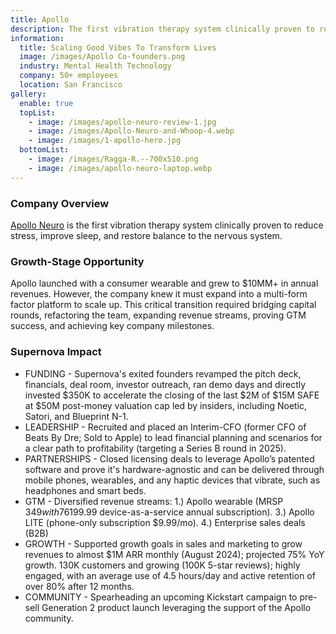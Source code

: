 ```yaml
---
title: Apollo
description: The first vibration therapy system clinically proven to reduce stress
information:
  title: Scaling Good Vibes To Transform Lives
  image: /images/Apollo Co-founders.png
  industry: Mental Health Technology
  company: 50+ employees
  location: San Francisco
gallery:
  enable: true
  topList:
    - image: /images/apollo-neuro-review-1.jpg
    - image: /images/Apollo-Neuro-and-Whoop-4.webp
    - image: /images/1-apollo-hero.jpg
  bottomList:
    - image: /images/Ragga-R.--700x510.png
    - image: /images/apollo-neuro-laptop.webp
---
```


### Company Overview

[Apollo Neuro](https://apolloneuro.com/) is the first vibration therapy system clinically proven to reduce stress, improve sleep, and restore balance to the nervous system.

### Growth-Stage Opportunity

Apollo launched with a consumer wearable and grew to $10MM+ in annual revenues. However, the company knew it must expand into a multi-form factor platform to scale up. This critical transition required bridging capital rounds, refactoring the team, expanding revenue streams, proving GTM success, and achieving key company milestones.

### Supernova Impact

* FUNDING - Supernova's exited founders revamped the pitch deck, financials, deal room, investor outreach, ran demo days and directly invested $350K to accelerate the closing of the last $2M of $15M SAFE at $50M post-money valuation cap led by insiders, including Noetic, Satori, and Blueprint N-1.
* LEADERSHIP - Recruited and placed an Interim-CFO (former CFO of Beats By Dre; Sold to Apple) to lead financial planning and scenarios for a clear path to profitability (targeting a Series B round in 2025).
* PARTNERSHIPS - Closed licensing deals to leverage Apollo’s patented software and prove it's hardware-agnostic and can be delivered through mobile phones, wearables, and any haptic devices that vibrate, such as headphones and smart beds.
* GTM - Diversified revenue streams: 1.) Apollo wearable (MRSP $349 with 76% gross margin) and 2.) AI Vibes ($199.99 device-as-a-service annual subscription). 3.) Apollo LITE (phone-only subscription $9.99/mo). 4.) Enterprise sales deals (B2B)
* GROWTH - Supported growth goals in sales and marketing to grow revenues to almost $1M ARR monthly (August 2024); projected 75% YoY growth. 130K customers and growing (100K 5-star reviews); highly engaged, with an average use of 4.5 hours/day and active retention of over 80% after 12 months.
* COMMUNITY - Spearheading an upcoming Kickstart campaign to pre-sell Generation 2 product launch leveraging the support of the Apollo community.

<BlockQuote customerImage="/images/Kathryn.avif" customerName="Kathryn Fantauzzi" customerRole="CEO/Co-founder of Apollo Neuro" content="Scaling a company is hard AF. Supernova is a game-changer!" />
